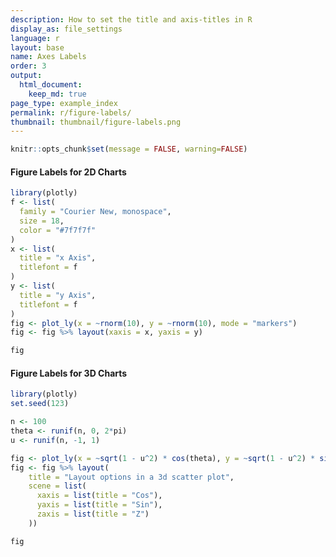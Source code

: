 ```yaml
---
description: How to set the title and axis-titles in R
display_as: file_settings
language: r
layout: base
name: Axes Labels
order: 3
output:
  html_document:
    keep_md: true
page_type: example_index
permalink: r/figure-labels/
thumbnail: thumbnail/figure-labels.png
---
```


```r
knitr::opts_chunk$set(message = FALSE, warning=FALSE)
```
#### Figure Labels for 2D Charts
```r
library(plotly)
f <- list(
  family = "Courier New, monospace",
  size = 18,
  color = "#7f7f7f"
)
x <- list(
  title = "x Axis",
  titlefont = f
)
y <- list(
  title = "y Axis",
  titlefont = f
)
fig <- plot_ly(x = ~rnorm(10), y = ~rnorm(10), mode = "markers")
fig <- fig %>% layout(xaxis = x, yaxis = y)

fig
```

#### Figure Labels for 3D Charts

```r
library(plotly)
set.seed(123)

n <- 100
theta <- runif(n, 0, 2*pi)
u <- runif(n, -1, 1)

fig <- plot_ly(x = ~sqrt(1 - u^2) * cos(theta), y = ~sqrt(1 - u^2) * sin(theta), z = ~u)
fig <- fig %>% layout(
    title = "Layout options in a 3d scatter plot",
    scene = list(
      xaxis = list(title = "Cos"),
      yaxis = list(title = "Sin"),
      zaxis = list(title = "Z")
    ))

fig
```